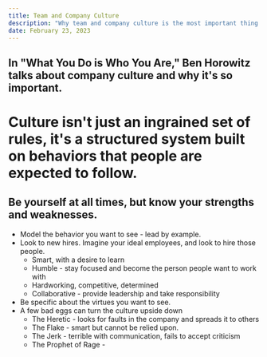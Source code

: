 ```yaml
---
title: Team and Company Culture
description: "Why team and company culture is the most important thing you can focus on."
date: February 23, 2023
---
```


## In "What You Do is Who You Are," Ben Horowitz talks about company culture and why it's so important. 

# Culture isn't just an ingrained set of rules, it's a structured system built on behaviors that people are expected to follow.

## Be yourself at all times, but know your strengths and weaknesses.
- Model the behavior you want to see - lead by example.
- Look to new hires. Imagine your ideal employees, and look to hire those people.
  - Smart, with a desire to learn
  - Humble - stay focused and become the person people want to work with
  - Hardworking, competitive, determined
  - Collaborative - provide leadership and take responsibility
- Be specific about the virtues you want to see.
- A few bad eggs can turn the culture upside down
  - The Heretic - looks for faults in the company and spreads it to others
  - The Flake - smart but cannot be relied upon. 
  - The Jerk - terrible with communication, fails to accept criticism
  - The Prophet of Rage - 